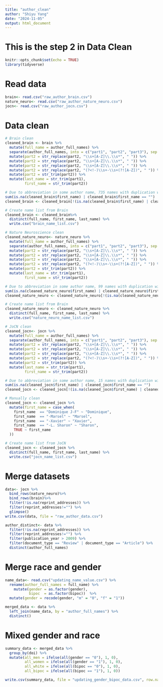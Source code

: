 ```yaml
---
title: "author_clean"
author: "Shiyu Yang"
date: "2024-11-05"
output: html_document
---
```


# This is the step 2 in Data Clean
```r
knitr::opts_chunk$set(echo = TRUE)
library(tidyverse)
```

# Read data
```r
brain<- read.csv("raw_author_brain.csv")
nature_neuro<- read.csv("raw_author_nature_neuro.csv")
jocn<- read.csv("raw_author_jocn.csv")
```

# Data clean
```r
# Brain clean
cleaned_brain <- brain %>%
  mutate(full_name = author_full_names) %>% 
  separate(author_full_names, into = c("part1", "part2", "part3"), sep = ",", fill = "right") %>%
  mutate(part2 = str_replace(part2, "\\s+[A-Z]\\.\\s*", " ")) %>% 
  mutate(part2 = str_replace(part2, "\\s+[A-Z]\\.\\s*", " ")) %>% 
  mutate(part2 = str_replace(part2, "\\s+[A-Z]\\.\\s*", " ")) %>% 
  mutate(part2 = str_replace(part2, "(?<!-)\\s+-\\s+(?![A-Z])", " ")) %>%
  mutate(part2 = str_trim(part2)) %>%
  mutate(last_name = str_trim(part1),
         first_name = str_trim(part2))

# Due to abbreviation in some author name, 735 names with duplication will be removed in the dataset
sum(is.na(cleaned_brain$first_name) | cleaned_brain$first_name == "")
cleaned_brain <- cleaned_brain[!(is.na(cleaned_brain$first_name) | cleaned_brain$first_name == ""), ]

# Create name list from Brain
cleaned_brain <- cleaned_brain%>% 
  distinct(full_name, first_name, last_name) %>% 
  write.csv("brain_name_list.csv")
```

```r
# Nature Neuroscience clean
cleaned_nature_neuro<- nature_neuro %>%
  mutate(full_name = author_full_names) %>% 
  separate(author_full_names, into = c("part1", "part2", "part3"), sep = ",", fill = "right") %>%
  mutate(part2 = str_replace(part2, "\\s+[A-Z]\\.\\s*", " ")) %>% 
  mutate(part2 = str_replace(part2, "\\s+[A-Z]\\.\\s*", " ")) %>% 
  mutate(part2 = str_replace(part2, "\\s+[A-Z]\\.\\s*", " ")) %>% 
  mutate(part2 = str_replace(part2, "(?<!-)\\s+-\\s+(?![A-Z])", " ")) %>%
  mutate(part2 = str_trim(part2)) %>%
  mutate(last_name = str_trim(part1),
         first_name = str_trim(part2))

# Due to abbreviation in some author name, 99 names with duplication will be removed in the dataset
sum(is.na(cleaned_nature_neuro$first_name) | cleaned_nature_neuro$first_name == "")
cleaned_nature_neuro <- cleaned_nature_neuro[!(is.na(cleaned_nature_neuro$first_name) | cleaned_nature_neuro$first_name == ""), ]

# Create name list from Brain
cleaned_nature_neuro <- cleaned_nature_neuro %>% 
  distinct(full_name, first_name, last_name) %>% 
  write.csv("nature_neuro_name_list.csv")
```

```r
# JoCN clean
cleaned_jocn<- jocn %>%
  mutate(full_name = author_full_names) %>% 
  separate(author_full_names, into = c("part1", "part2", "part3"), sep = ",", fill = "right") %>%
  mutate(part2 = str_replace(part2, "\\s+[A-Z]\\.\\s*", " ")) %>% 
  mutate(part2 = str_replace(part2, "\\s+[A-Z]\\.\\s*", " ")) %>% 
  mutate(part2 = str_replace(part2, "\\s+[A-Z]\\.\\s*", " ")) %>% 
  mutate(part2 = str_replace(part2, "(?<!-)\\s+-\\s+(?![A-Z])", " ")) %>%
  mutate(part2 = str_trim(part2)) %>%
  mutate(last_name = str_trim(part1),
         first_name = str_trim(part2))

# Due to abbreviation in some author name, 15 names with duplication will be removed in the dataset
sum(is.na(cleaned_jocn$first_name) | cleaned_jocn$first_name == "")
cleaned_jocn <- cleaned_jocn[!(is.na(cleaned_jocn$first_name) | cleaned_jocn$first_name == ""), ]

# Manually clean
cleaned_jocn <- cleaned_jocn %>%
  mutate(first_name = case_when(
    first_name  == "Dominique J-F" ~ "Dominique",
    first_name  == "-Marsel" ~ "Marsel",
    first_name  == "-Xavier" ~ "Xavier",
    first_name  == "-L. Sharon" ~ "Sharon",
    TRUE ~ first_name  
  )) 

# Create name list from JoCN
cleaned_jocn <- cleaned_jocn %>% 
  distinct(full_name, first_name, last_name) %>% 
  write.csv("jocn_name_list.csv")
```
# Merge datasets
```r
data<- jocn %>% 
  bind_rows(nature_neuro)%>% 
  bind_rows(brain)%>%
  filter(!is.na(reprint_addresses)) %>%   
  filter(reprint_addresses!="") %>% 
  glimpse()
write.csv(data, file = "raw_author_data.csv")

author_distinct<- data %>% 
  filter(!is.na(reprint_addresses)) %>%   
  filter(reprint_addresses!="") %>% 
  filter(publication_year > 2009) %>% 
  filter(document_type == "Review" | document_type == "Article") %>% 
  distinct(author_full_names) 
```
# Merge race and gender
```r
name_data<- read.csv("updating_name_value.csv") %>% 
  rename(author_full_names = full_name) %>% 
    mutate(gender = as.factor(gender),
           bipoc  = as.factor(bipoc))  %>% 
  mutate(gender = recode(gender, "m" = "0", "f" = "1"))

merged_data <- data %>%
  left_join(name_data, by = "author_full_names") %>% 
  distinct()
```
# Mixed gender and race
```r
summary_data <- merged_data %>%
  group_by(doi) %>%
  mutate(all_men = ifelse(all(gender == "0"), 1, 0),
         all_women = ifelse(all(gender == "1"), 1, 0),
         all_white = ifelse(all(bipoc == "0"), 1, 0),
         all_bipoc = ifelse(all(bipoc == "1"), 1, 0))
```

```r
write.csv(summary_data, file = "updating_gender_bipoc_data.csv", row.names = FALSE)
```
